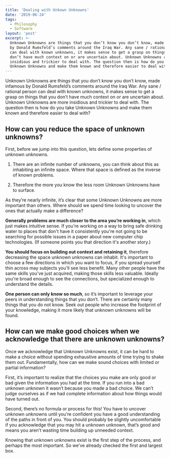 ```yaml
---
title: 'Dealing with Unkown Unknowns'
date: '2019-06-24'
tags:
  - Philosophy
  - Software
layout: 'post'
excerpt: >-
  Unknown Unknowns are things that you don’t know you don’t know, made infamous
  by Donald Rumsfeld’s comments around the Iraq War. Any sane / rational person
  can deal with known unknowns, it makes sense to get a grasp on things that you
  don’t have much context on or are uncertain about. Unknown Unknowns are more
  insidious and trickier to deal with. The question then is how do you take
  Unknown Unknowns and make them known and therefore easier to deal with?
---
```


Unknown Unknowns are things that you don’t know you don’t know, made infamous
by Donald Rumsfeld’s comments around the Iraq War. Any sane / rational person
can deal with known unknowns, it makes sense to get a grasp on things that you
don’t have much context on or are uncertain about. Unknown Unknowns are more
insidious and trickier to deal with. The question then is how do you take
Unknown Unknowns and make them known and therefore easier to deal with?

## How can you reduce the space of unknown unknowns?

First, before we jump into this question, lets define some properties of
unknown unknowns.

1. There are an infinite number of unknowns, you can think about this as
   inhabiting an infinite space. Where that space is defined as the inverse of
   known problems.

2. Therefore the more you know the less room Unknown Unknowns
   have to surface.

As they’re nearly infinite, it’s clear that some Unknown Unknowns are more
important than others. Where should we spend time looking to uncover the ones
that actually make a difference?

**Generally problems are much closer to the area you’re working in**, which
just makes intuitive sense. If you're working on a way to bring safe drinking
water to places that don't have it consistently you're not going to be
searching for possible issues in a paper about new computer chip technologies.
(If someone points you that direction it's another story.)

**You should focus on building out context and retaining it**, therefore
decreasing the space unknown unknowns can inhabit. It's important to choose a
few directions in which you want to focus, if you spread yourself thin across
may subjects you'll see less benefit. Many other people have the same skills
you've just acquired, making those skills less valuable. Ideally you're broad
enough to see the connections, but specialized enough to understand the
details.

**One person can only know so much**, so it’s important to leverage your peers
in understanding things that you don’t. There are certainly many things that
you do not know. Seek out people who increase the footprint of your knowledge,
making it more likely that unknown unknowns will be found.

## How can we make good choices when we acknowledge that there are unknown unknowns?

Once we acknowledge that Unknown Unknowns exist, it can be hard to make a
choice without spending exhaustive amounts of time trying to shake them out.
Fundamentally, how can we make sound choices with limited or partial
information?

First, it’s important to realize that the choices you make are only good or bad
given the information you had at the time. If you run into a bad unknown
unknown it wasn’t because you made a bad choice. We can’t judge ourselves as if
we had complete information about how things would have turned out.

Second, there’s no formula or process for this! You have to uncover unknown
unknowns until you’re confident you have a good understanding of the paths in
front of you. You should probably be slightly uncomfortable if you acknowledge
that you may hit a unknown unknown, that’s good and means you aren’t wasting
time building up unneeded context.

Knowing that unknown unknowns exist is the first step of the process, and
perhaps the most important. So we’ve already checked the first and largest box.
